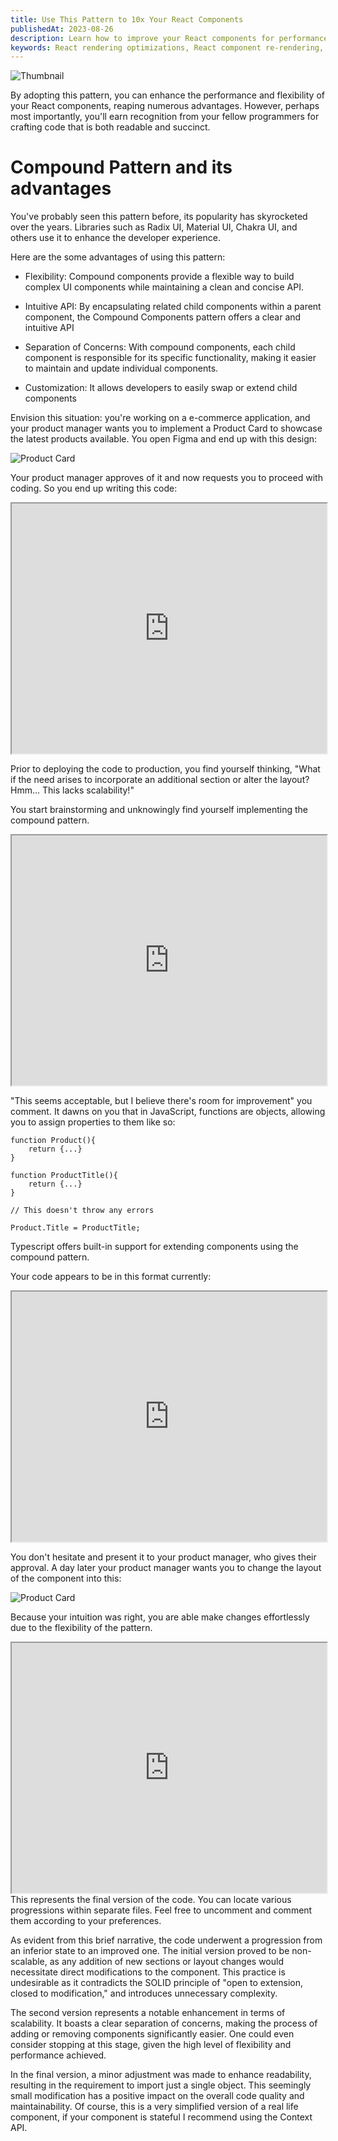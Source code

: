```yaml
---
title: Use This Pattern to 10x Your React Components
publishedAt: 2023-08-26
description: Learn how to improve your React components for performance and flexiblity with one simple pattern.
keywords: React rendering optimizations, React component re-rendering, Enhancing React performance, Compound pattern in react, Compound Pattern, React Patterns, React design patterns, Memoization in React, State management in React, Avoiding unnecessary re-renders, React children prop optimization, Props vs. Children in React, Preventing component re-renders, React component memoization, Performance tips for React applications, React optimization techniques, Avoiding performance bottlenecks in React, React rendering best practices, Optimize React app with memo and props, Understanding React rendering triggers, React context optimization, React re-render triggers, Improving React app performance, Efficient state management in React
---
```


<img src="/compound-pattern-thumbnail.png" alt="Thumbnail" />

By adopting this pattern, you can enhance the performance and flexibility of your React components, reaping numerous advantages.
However, perhaps most importantly, you'll earn recognition from your fellow programmers for crafting code that is both readable and succinct.

# Compound Pattern and its advantages

You've probably seen this pattern before, its popularity has skyrocketed over the years. Libraries such as Radix UI, Material UI, Chakra UI, and others use it to enhance the developer experience.

Here are the some advantages of using this pattern:

-   Flexibility: Compound components provide a flexible way to build complex UI components while maintaining a clean and concise API.

-   Intuitive API: By encapsulating related child components within a parent component, the Compound Components pattern offers a clear and intuitive API

-   Separation of Concerns: With compound components, each child component is responsible for its specific functionality, making it easier to maintain and update individual components.

-   Customization: It allows developers to easily swap or extend child components

Envision this situation: you're working on a e-commerce application,
and your product manager wants you to implement a Product Card to showcase the latest products available.
You open Figma and end up with this design:

<img src="/product-card.png" alt="Product Card" />

Your product manager approves of it and now requests you to proceed with coding. So you end up writing this code:

<iframe
	style={{ border: '1px solid rgba(0, 0, 0, 0.1)', borderRadius: '8px' }}
	width="100%"
	height="400px"
	src="https://codesandbox.io/p/sandbox/without-compund-pattern-miroiu-dev-forked-c328dp?embed=1"
	allowFullScreen
></iframe>

Prior to deploying the code to production, you find yourself thinking, "What if the need arises to incorporate an additional section or alter the layout? Hmm... This lacks scalability!"

You start brainstorming and unknowingly find yourself implementing the compound pattern.

<iframe
	style={{ border: '1px solid rgba(0, 0, 0, 0.1)', borderRadius: '8px' }}
	width="100%"
	height="400px"
	src="https://codesandbox.io/p/sandbox/with-compound-pattern-miroiu-dev-forked-qw3tz3?file=%2Fsrc%2FApp.tsx&embed=1"
	allowFullScreen
></iframe>

"This seems acceptable, but I believe there's room for improvement" you comment. It dawns on you that in JavaScript, functions are objects, allowing you to assign properties to them like so:

```tsx
function Product(){
    return {...}
}

function ProductTitle(){
    return {...}
}

// This doesn't throw any errors

Product.Title = ProductTitle;

```

<Callout icon="💡">
	Typescript offers built-in support for extending components using the
	compound pattern.
</Callout>

Your code appears to be in this format currently:

<iframe
	style={{ border: '1px solid rgba(0, 0, 0, 0.1)', borderRadius: '8px' }}
	width="100%"
	height="400px"
	src="https://codesandbox.io/p/sandbox/with-better-compund-pattern-miroiu-dev-forked-drsmkc?embed=1"
	allowFullScreen
></iframe>

You don't hesitate and present it to your product manager, who gives their approval.
A day later your product manager wants you to change the layout of the component into this:

<img src="/product-card-redesign.png" alt="Product Card" />

Because your intuition was right, you are able make changes effortlessly due to the flexibility of the pattern.

<iframe
	style={{
		border: '1px solid rgba(0, 0, 0, 0.1)',
		borderRadius: '8px',
		marginBottom: 20,
	}}
	width="100%"
	height="400px"
	src="https://codesandbox.io/p/sandbox/react-compound-pattern-miroiu-dev-p63yrv?embed=1"
	allowFullScreen
></iframe>

<Callout icon="💡">
	This represents the final version of the code. You can locate various
	progressions within separate files. Feel free to uncomment and comment them
	according to your preferences.
</Callout>

As evident from this brief narrative, the code underwent a progression from
an inferior state to an improved one. The initial version proved to be
non-scalable, as any addition of new sections or layout changes would
necessitate direct modifications to the component. This practice is
undesirable as it contradicts the SOLID principle of "open to extension,
closed to modification," and introduces unnecessary complexity.

The second version represents a notable enhancement in terms of scalability. It boasts
a clear separation of concerns, making the process of adding or removing components
significantly easier. One could even consider stopping at this stage, given the high
level of flexibility and performance achieved.

In the final version, a minor adjustment
was made to enhance readability, resulting in the requirement to import just a single
object. This seemingly small modification has a positive impact on the overall code
quality and maintainability.
Of course, this is a very simplified version of a real life component,
if your component is stateful I recommend using the Context API.
